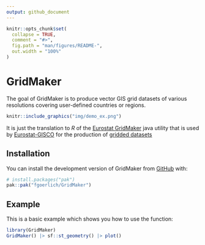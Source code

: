 ```yaml
---
output: github_document
---
```


<!-- README.md is generated from README.Rmd. Please edit that file -->

```r
knitr::opts_chunk$set(
  collapse = TRUE,
  comment = "#>",
  fig.path = "man/figures/README-",
  out.width = "100%"
)
```

# GridMaker

<!-- badges: start -->
<!-- badges: end -->

The goal of GridMaker is to produce vector GIS grid datasets of various resolutions covering user-defined countries or regions.

```r
knitr::include_graphics("img/demo_ex.png")
```

It is just the translation to _R_ of the [Eurostat GridMaker](https://github.com/eurostat/GridMaker) java utility that is used by [Eurostat-GISCO](http://ec.europa.eu/eurostat/web/gisco) for the production of [gridded datasets](https://ec.europa.eu/eurostat/web/gisco/geodata/grids)

## Installation

You can install the development version of GridMaker from [GitHub](https://github.com/) with:

``` r
# install.packages("pak")
pak::pak("fgoerlich/GridMaker")
```

## Example

This is a basic example which shows you how to use the function:

```r
library(GridMaker)
GridMaker() |> sf::st_geometry() |> plot()
```


